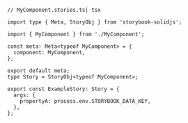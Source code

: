 ```tsx
// MyComponent.stories.ts| tsx

import type { Meta, StoryObj } from 'storybook-solidjs';

import { MyComponent } from './MyComponent';

const meta: Meta<typeof MyComponent> = {
  component: MyComponent,
};

export default meta;
type Story = StoryObj<typeof MyComponent>;

export const ExampleStory: Story = {
  args: {
    propertyA: process.env.STORYBOOK_DATA_KEY,
  },
};
```
